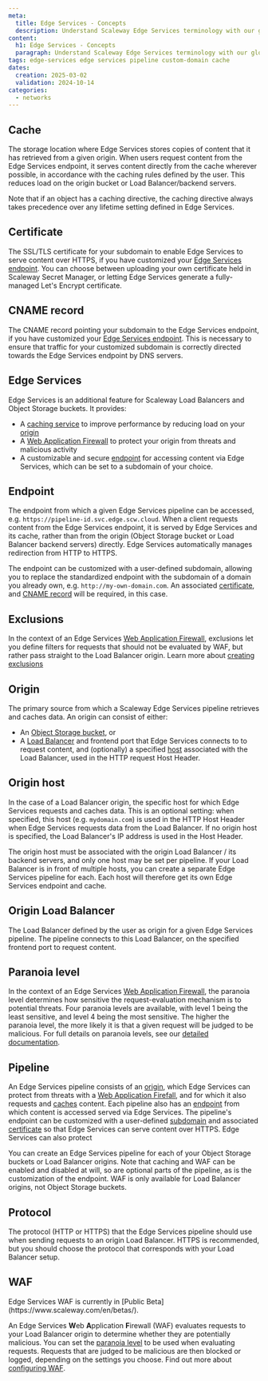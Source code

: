 ```yaml
---
meta:
  title: Edge Services - Concepts
  description: Understand Scaleway Edge Services terminology with our glossary of the core concepts underpinning this product. Learn about key features, architecture, and best practices.
content:
  h1: Edge Services - Concepts
  paragraph: Understand Scaleway Edge Services terminology with our glossary of the core concepts underpinning this product. Learn about key features, architecture, and best practices.
tags: edge-services edge services pipeline custom-domain cache
dates:
  creation: 2025-03-02
  validation: 2024-10-14
categories:
  - networks
---
```


## Cache

The storage location where Edge Services stores copies of content that it has retrieved from a given origin. When users request content from the Edge Services endpoint, it serves content directly from the cache wherever possible, in accordance with the caching rules defined by the user. This reduces load on the origin bucket or Load Balancer/backend servers.

Note that if an object has a caching directive, the caching directive always takes precedence over any lifetime setting defined in Edge Services.

## Certificate

The SSL/TLS certificate for your subdomain to enable Edge Services to serve content over HTTPS, if you have customized your [Edge Services endpoint](#endpoint). You can choose between uploading your own certificate held in Scaleway Secret Manager, or letting Edge Services generate a fully-managed Let's Encrypt certificate.

## CNAME record

The CNAME record pointing your subdomain to the Edge Services endpoint, if you have customized your [Edge Services endpoint](#endpoint). This is necessary to ensure that traffic for your customized subdomain is correctly directed towards the Edge Services endpoint by DNS servers.

## Edge Services

Edge Services is an additional feature for Scaleway Load Balancers and Object Storage buckets. It provides:
- A [caching service](/edge-services/how-to/configure-cache/) to improve performance by reducing load on your [origin](#origin)
- A [Web Application Firewall](/edge-services/how-to/configure-waf/) to protect your origin from threats and malicious activity
- A customizable and secure [endpoint](#endpoint) for accessing content via Edge Services, which can be set to a subdomain of your choice.

## Endpoint

The endpoint from which a given Edge Services pipeline can be accessed, e.g. `https://pipeline-id.svc.edge.scw.cloud`. When a client requests content from the Edge Services endpoint, it is served by Edge Services and its cache, rather than from the origin (Object Storage bucket or Load Balancer backend servers) directly. Edge Services automatically manages redirection from HTTP to HTTPS.

The endpoint can be customized with a user-defined subdomain, allowing you to replace the standardized endpoint with the subdomain of a domain you already own, e.g. `http://my-own-domain.com`. An associated [certificate](#certificate), and [CNAME record](#cname-record) will be required, in this case.

## Exclusions

In the context of an Edge Services [Web Application Firewall](#web-application-firewall), exclusions let you define filters for requests that should not be evaluated by WAF, but rather pass straight to the Load Balancer origin. Learn more about [creating exclusions](/edge-services/how-to/configure-waf/#how-to-set-exclusions)

## Origin

The primary source from which a Scaleway Edge Services pipeline retrieves and caches data. An origin can consist of either:

- An [Object Storage bucket](/object-storage/how-to/create-a-bucket/), or
- A [Load Balancer](#origin-load-balancer) and frontend port that Edge Services connects to to request content, and (optionally) a specified [host](#origin-host) associated with the Load Balancer, used in the HTTP request Host Header.

## Origin host

In the case of a Load Balancer origin, the specific host for which Edge Services requests and caches data. This is an optional setting: when specified, this host (e.g. `mydomain.com`) is used in the HTTP Host Header when Edge Services requests data from the Load Balancer. If no origin host is specified, the Load Balancer's IP address is used in the Host Header. 

The origin host must be associated with the origin Load Balancer / its backend servers, and only one host may be set per pipeline. If your Load Balancer is in front of multiple hosts, you can create a separate Edge Services pipeline for each. Each host will therefore get its own Edge Services endpoint and cache.

## Origin Load Balancer

The Load Balancer defined by the user as origin for a given Edge Services pipeline. The pipeline connects to this Load Balancer, on the specified frontend port to request content.

## Paranoia level

In the context of an Edge Services [Web Application Firewall](#web-application-firewall), the paranoia level determines how sensitive the request-evaluation mechanism is to potential threats. Four paranoia levels are available, with level 1 being the least sensitive, and level 4 being the most sensitive. The higher the paranoia level, the more likely it is that a given request will be judged to be malicious. For full details on paranoia levels, see our [detailed documentation](/edge-services/reference-content/understanding-waf/#waf-ruleset-and-paranoia-levels).

## Pipeline

<Lightbox src="scaleway-edge-services-pipeline.webp" alt="A diagram shows the elements and workflow of an Edge Services pipeline. The user connects to the customizable Edge Services endpoint (with its SSL/TLS certificate), which fetches content from the Edge Services cache, which itself fetches content to cache from an origin which is either an Object Storage bucket or Load Balancer. A Web Application Firewall sits between the cache and origin, protecting the origin from threats." />

An Edge Services pipeline consists of an [origin](#origin), which Edge Services can protect from threats with a [Web Application Firefall](#web-application-firewall), and for which it also requests and [caches](#cache) content. Each pipeline also has an [endpoint](#endpoint) from which content is accessed served via Edge Services. The pipeline's endpoint can be customized with a user-defined [subdomain](/domains-and-dns/concepts/#subdomain) and associated [certificate](#certificate) so that Edge Services can serve content over HTTPS. Edge Services can also protect 

You can create an Edge Services pipeline for each of your Object Storage buckets or Load Balancer origins. Note that caching and WAF can be enabled and disabled at will, so are optional parts of the pipeline, as is the customization of the endpoint. WAF is only available for Load Balancer origins, not Object Storage buckets.

## Protocol

The protocol (HTTP or HTTPS) that the Edge Services pipeline should use when sending requests to an origin Load Balancer. HTTPS is recommended, but you should choose the protocol that corresponds with your Load Balancer setup.

## WAF

<Message type="note">
Edge Services WAF is currently in [Public Beta](https://www.scaleway.com/en/betas/).
</Message>

An Edge Services **W**eb **A**pplication **F**irewall (WAF) evaluates requests to your Load Balancer origin to determine whether they are potentially malicious. You can set the [paranoia level](#paranoia-level) to be used when evaluating requests. Requests that are judged to be malicious are then blocked or logged, depending on the settings you choose. Find out more about [configuring WAF](/edge-services/how-to/configure-waf/).